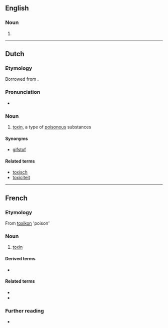 {{also|Toxine}}
==English==

===Noun===
{{en-noun}}

# {{archaic form of|toxin|lang=en}}

----

==Dutch==

===Etymology===
Borrowed from {{bor|nl|de|Toxin|notext=1}}.

===Pronunciation===
* {{audio|Nl-toxine.ogg|Audio|lang=nl}}

===Noun===
{{nl-noun|f|g2=m|-s|pl2=-en|toxinetje}}

# [[toxin]], a type of [[poisonous]] substances

====Synonyms====
* [[gifstof]]

====Related terms====
* [[toxisch]]
* [[toxiciteit]]

----

==French==

===Etymology===
From {{etyl|grc|fr}} [[toxikon]] 'poison'

===Noun===
{{fr-noun|f}}

# [[toxin]]

====Derived terms====
* {{l|fr|toxique}}

====Related terms====
* {{l|fr|endotoxique}}
* {{l|fr|exotoxique}}

===Further reading===
* {{R:TLFi}}